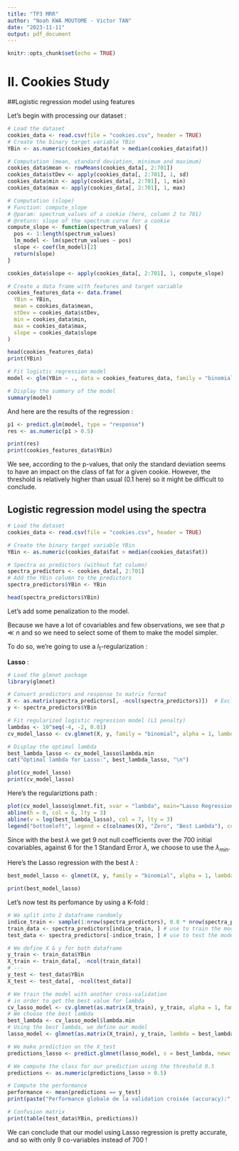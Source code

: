 ```yaml
---
title: "TP3 MRR"
author: "Noah KWA MOUTOME - Victor TAN"
date: "2023-11-11"
output: pdf_document
---
```


```r
knitr::opts_chunk$set(echo = TRUE)
```

# II. Cookies Study

##Logistic regression model using features

Let's begin with processing our dataset :
```r
# Load the dataset
cookies_data <- read.csv(file = "cookies.csv", header = TRUE)
# Create the binary target variable YBin
YBin <- as.numeric(cookies_data$fat > median(cookies_data$fat))

# Computation (mean, standard deviation, minimum and maximum)
cookies_data$mean <- rowMeans(cookies_data[, 2:701])
cookies_data$stDev <- apply(cookies_data[, 2:701], 1, sd)
cookies_data$min <- apply(cookies_data[, 2:701], 1, min)
cookies_data$max <- apply(cookies_data[, 2:701], 1, max)

# Computation (slope)
# Function: compute_slope
# @param: spectrum_values of a cookie (here, column 2 to 701)
# @return: slope of the spectrum curve for a cookie
compute_slope <- function(spectrum_values) {
  pos <- 1:length(spectrum_values)
  lm_model <- lm(spectrum_values ~ pos)
  slope <- coef(lm_model)[2]
  return(slope)
}

cookies_data$slope <- apply(cookies_data[, 2:701], 1, compute_slope) 

# Create a data frame with features and target variable
cookies_features_data <- data.frame(
  YBin = YBin,
  mean = cookies_data$mean,
  stDev = cookies_data$stDev,
  min = cookies_data$min,
  max = cookies_data$max,
  slope = cookies_data$slope
)

head(cookies_features_data)
print(YBin)
```

```r
# Fit logistic regression model
model <- glm(YBin ~ ., data = cookies_features_data, family = "binomial")

# Display the summary of the model
summary(model)
```
And here are the results of the regression :
```r
p1 <- predict.glm(model, type = "response")
res <- as.numeric(p1 > 0.5)

print(res)
print(cookies_features_data$YBin)
```

We see, according to the p-values, that only the standard deviation seems to have an impact on the class of fat for a given cookie. However, the threshold is relatively higher than usual (0.1 here) so it might be difficult to conclude.

## Logistic regression model using the spectra

```r
# Load the dataset
cookies_data <- read.csv(file = "cookies.csv", header = TRUE)

# Create the binary target variable YBin
YBin <- as.numeric(cookies_data$fat > median(cookies_data$fat))

# Spectra as predictors (without fat column)
spectra_predictors <- cookies_data[, 2:701]
# Add the YBin column to the predictors
spectra_predictors$YBin <- YBin

head(spectra_predictors$YBin)
```

Let's add some penalization to the model.

Because we have a lot of covariables and few observations, we see that $p \ll n$ and so we need to select some of them to make the model simpler.

To do so, we're going to use a $l_1$-regularization :

**Lasso** :
```r
# Load the glmnet package
library(glmnet)

# Convert predictors and response to matrix format
X <- as.matrix(spectra_predictors[, -ncol(spectra_predictors)])  # Exclude the YBin column
y <- spectra_predictors$YBin

# Fit regularized logistic regression model (L1 penalty)
lambdas <- 10^seq(-4, -2, 0.01)
cv_model_lasso <- cv.glmnet(X, y, family = "binomial", alpha = 1, lambda = lambdas)

# Display the optimal lambda
best_lambda_lasso <- cv_model_lasso$lambda.min
cat("Optimal lambda for Lasso:", best_lambda_lasso, "\n")

plot(cv_model_lasso)
print(cv_model_lasso)
```

Here's the regulariztions path :
```r
plot(cv_model_lasso$glmnet.fit, xvar = "lambda", main="Lasso Regression")
abline(h = 0, col = 6, lty = 3)
abline(v = log(best_lambda_lasso), col = 7, lty = 3)
legend("bottomleft", legend = c(colnames(X), "Zero", "Best Lambda"), col = 1:7, lty = 1)
```


Since with the best $\lambda$ we get 9 not null coefficients over the 700 initial covariables, against 6 for the 1 Standard Error $\lambda$, we choose to use the $\lambda_{min}$.

Here's the Lasso regression with the best $\lambda$ :

```r
best_model_lasso <- glmnet(X, y, family = "binomial", alpha = 1, lambda = best_lambda_lasso)

print(best_model_lasso)
```
Let's now test its perfomance by using a K-fold :

```r
# We split into 2 dataframe randomly
indice_train <- sample(1:nrow(spectra_predictors), 0.8 * nrow(spectra_predictors))
train_data <- spectra_predictors[indice_train, ] # use to train the model
test_data <- spectra_predictors[-indice_train, ] # use to test the model 

# We define X & y for both dataframe
y_train <- train_data$YBin
X_train <- train_data[, -ncol(train_data)]
# ---
y_test <- test_data$YBin
X_test <- test_data[, -ncol(test_data)]

# We train the model with another cross-validation
# in order to get the best value for lambda
cv_lasso_model <- cv.glmnet(as.matrix(X_train), y_train, alpha = 1, family = "binomial", grouped = FALSE)
# We choose the best lambda
best_lambda <- cv_lasso_model$lambda.min
# Using the best lambda, we define our model
lasso_model <- glmnet(as.matrix(X_train), y_train, lambda = best_lambda, alpha = 1, family = "binomial")

# We make prediction on the X_test
predictions_lasso <- predict.glmnet(lasso_model, s = best_lambda, newx = as.matrix(X_test), type = "response")

# We compute the class for our prediction using the threshold 0.5
predictions <- as.numeric(predictions_lasso > 0.5)

# Compute the performance
performance <- mean(predictions == y_test)
print(paste("Performance globale de la validation croisée (accuracy):", round(performance, 2)))

# Confusion matrix 
print(table(test_data$YBin, predictions))
```
We can conclude that our model using Lasso regression is pretty accurate, and so with only 9 co-variables instead of 700 !